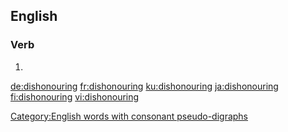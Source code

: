 ==English==

===Verb===
{{head|en|present participle}}

# {{present participle of|dishonour|lang=en|nocat=1}}

[[Category:English words with consonant pseudo-digraphs]]

[[de:dishonouring]]
[[fr:dishonouring]]
[[ku:dishonouring]]
[[ja:dishonouring]]
[[fi:dishonouring]]
[[vi:dishonouring]]